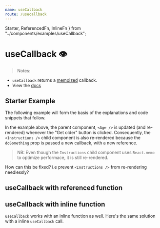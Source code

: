 ```yaml
---
name: useCallback
route: /usecallback
---
```


  Starter,
  ReferencedFn,
  InlineFn
} from "../components/examples/useCallback";

# useCallback 👁

> Notes:
 - `useCallback` returns a [memoized](https://en.wikipedia.org/wiki/Memoization) callback. 
 -  View the [docs](https://reactjs.org/docs/hooks-reference.html#usecallback)


## Starter Example
The following example will form the basis of the explanations and code snippets that follow.

<Editor noInline code={Starter} />

In the example above, the parent component, `<Age />` is updated (and re-rendered) whenever the "Get older" button is clicked.
Consequently, the `<Instructions />` child component is also re-rendered because the `doSomething` prop is passed a
new callback, with a new reference.

> NB: Even though the `Instructions` child component uses `React.memo` to optimize performace, it is still re-rendered.

How can this be fixed? i.e prevent `<Instructions />` from re-rendering needlessly?

## useCallback with referenced function

<Editor noInline code={ReferencedFn} />

## useCallback with inline function
`useCallback` works with an inline function as well. Here's the same solution with a inline `useCallback` call.

<Editor noInline code={InlineFn} />


